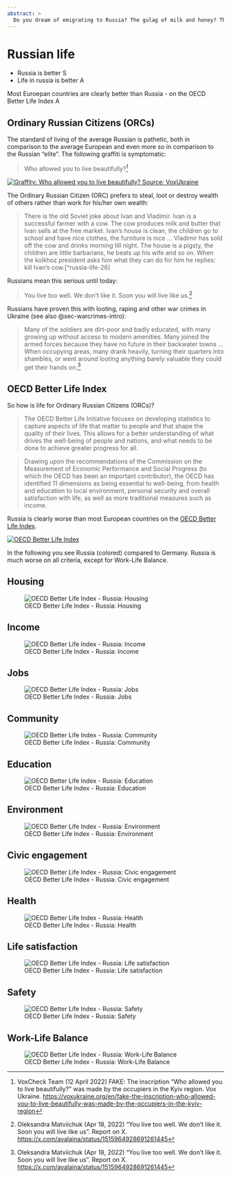```yaml
---
abstract: > 
  Do you dream of emigrating to Russia? The gulag of milk and honey? This life awaits you:
---
```


# Russian life {#sec-russia-life}

::: {.callout-caution title="Myth"}
- Russia is better [![Search for topic in EUvsDisinfo](../all_common_img/EUvsDisinfo_400x240.jpg){height=1em}](https://euvsdisinfo.eu/?s=(Russia|Moscow)%20(better|superior|inferior)&type=database&sort=relevance)
- Life in russia is better [![Article on EUvsDisinfo](../all_common_img/EUvsDisinfo_400x240.jpg){height=1em}](https://euvsdisinfo.eu/reverse-russophobia/)
:::

::: {.callout-tip title="Truth"}
Most Euroepan countries are clearly better than Russia  - on the OECD Better Life Index [![Article on  EUvsDisinfo](../all_common_img/EUvsDisinfo_400x240.jpg){height=1em}](https://euvsdisinfo.eu/waiting-for-the-advent-of-the-fifth-stalin/)
:::


## Ordinary Russian Citizens (ORCs)

The standard of living of the average Russian is pathetic, both in comparison to the average European and even more so in comparison to the Russian "elite". The following graffiti is symptomatic:

> Who allowed you to live beautifully?[^russia-life-1]

[![Graffity: Who allowed you to live beautifully? Source: VoxUkraine](Life_Who_allowed_you_to_live_beautifully.jpg)](https://voxukraine.org/en/fake-the-inscription-who-allowed-you-to-live-beautifully-was-made-by-the-occupiers-in-the-kyiv-region/)

The Ordinary Russian Citizen (ORC) prefers to steal, loot or destroy wealth of others rather than work for his/her own wealth:

> There is the old Soviet joke about Ivan and Vladimir. Ivan is a successful farmer with a cow. The cow produces milk and butter that Ivan sells at the free market. Ivan’s house is clean, the children go to school and have nice clothes, the furniture is nice … Vladimir has sold off the cow and drinks morning till night. The house is a pigsty, the children are little barbarians, he beats up his wife and so on. When the kolkhoz president asks him what they can do for him he replies: kill Ivan’s cow.[^russia-life-26]

Russians mean this serious until today:

> You live too well. We don't like it. Soon you will live like us.[^russia-life-3]

Russians have proven this with looting, raping and other war crimes in Ukraine (see also @sec-warcrimes-intro):

> Many of the soldiers are dirt-poor and badly educated, with many growing up without access to modern amenities. Many joined the armed forces because they have no future in their backwater towns ... When occupying areas, many drank heavily, turning their quarters into shambles, or went around looting anything barely valuable they could get their hands on.[^russia-life-3]


## OECD Better Life Index

So how is life for Ordinary Russian Citizens (ORCs)? 

> The OECD Better Life Initiative focuses on developing statistics to capture aspects of life that matter to people and that shape the quality of their lives. This allows for a better understanding of what drives the well-being of people and nations, and what needs to be done to achieve greater progress for all.

> Drawing upon the recommendations of the Commission on the Measurement of Economic Performance and Social Progress (to which the OECD has been an important contributor), the OECD has identified 11 dimensions as being essential to well-being, from health and education to local environment, personal security and overall satisfaction with life, as well as more traditional measures such as income. 

Russia is clearly worse than most European countries on the [OECD Better Life Index](https://www.oecdbetterlifeindex.org/).

[![OECD Better Life Index](BetterLife.jpg)](https://www.oecdbetterlifeindex.org/)

In the following you see Russia (colored) compared to Germany. Russia is much worse on all criteria, except for Work-Life Balance.  


## Housing

![OECD Better Life Index - Russia: Housing](BetterLifeRussiaHousing.png)

## Income

![OECD Better Life Index - Russia: Income](BetterLifeRussiaIncome.png)



## Jobs

![OECD Better Life Index - Russia: Jobs](BetterLifeRussiaJobs.png)


## Community

![OECD Better Life Index - Russia: Community](BetterLifeRussiaCommunity.png)


## Education

![OECD Better Life Index - Russia: Education](BetterLifeRussiaEducation.png)


## Environment

![OECD Better Life Index - Russia: Environment](BetterLifeRussiaEnvironment.png)


## Civic engagement

![OECD Better Life Index - Russia: Civic engagement](BetterLifeRussiaCivicEngagement.png)


## Health 

![OECD Better Life Index - Russia: Health](BetterLifeRussiaHealth.png)


## Life satisfaction

![OECD Better Life Index - Russia: Life satisfaction](BetterLifeRussiaLifeSatisfaction.png)


## Safety

![OECD Better Life Index - Russia: Safety](BetterLifeRussiaSafety.png)


## Work-Life Balance

![OECD Better Life Index - Russia: Work-Life Balance](BetterLifeRussiaWorkLifeBalance.png)

<!-- cia-key="4e5aa26216016d6d1beab7b99f8b0e4b2dc8371afc76cb25a6428addf3e97bbba21362e56cae3b34cf46ef6a33f823df0f32fab3d715d6b42901d68b05171cce" -->



[^russia-life-1]: VoxCheck Team (12 April 2022) FAKE: The inscription “Who allowed you to live beautifully?” was made by the occupiers in the Kyiv region. Vox Ukraine. [https://voxukraine.org/en/fake-the-inscription-who-allowed-you-to-live-beautifully-was-made-by-the-occupiers-in-the-kyiv-region](https://voxukraine.org/en/fake-the-inscription-who-allowed-you-to-live-beautifully-was-made-by-the-occupiers-in-the-kyiv-region)

[^russia-life-2]: Roberto De Propris (Apr 18, 2022) Kill Ivans's cow. Twitter. [https://x.com/propris/status/1515989910410477571](https://x.com/propris/status/1515989910410477571)

[^russia-life-3]: Oleksandra Matviichuk (Apr 18, 2022) "You live too well. We don't like it. Soon you will live like us". Report on X. [https://x.com/avalaina/status/1515964928691261445](https://x.com/avalaina/status/1515964928691261445)

[^russia-life-4]:  Igor Kossov (June 7, 2022) Portrait of the invader: Understanding the Russian soldier.  Kyiv Independent. [https://kyivindependent.com/portrait-of-the-invader-understanding-the-russian-soldier/](https://kyivindependent.com/portrait-of-the-invader-understanding-the-russian-soldier/)

